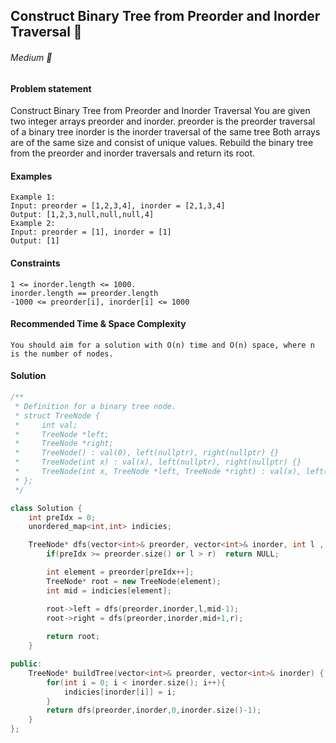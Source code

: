 ## Construct Binary Tree from Preorder and Inorder Traversal 🎯

###### Medium 🤨

#### Problem statement
Construct Binary Tree from Preorder and Inorder Traversal
You are given two integer arrays preorder and inorder.
preorder is the preorder traversal of a binary tree
inorder is the inorder traversal of the same tree
Both arrays are of the same size and consist of unique values.
Rebuild the binary tree from the preorder and inorder traversals and return its root.

#### Examples

```
Example 1:
Input: preorder = [1,2,3,4], inorder = [2,1,3,4]
Output: [1,2,3,null,null,null,4]
Example 2:
Input: preorder = [1], inorder = [1]
Output: [1]
```

#### Constraints
```
1 <= inorder.length <= 1000.
inorder.length == preorder.length
-1000 <= preorder[i], inorder[i] <= 1000
```

#### Recommended Time & Space Complexity
```
You should aim for a solution with O(n) time and O(n) space, where n is the number of nodes.
```

#### Solution

```cpp
/**
 * Definition for a binary tree node.
 * struct TreeNode {
 *     int val;
 *     TreeNode *left;
 *     TreeNode *right;
 *     TreeNode() : val(0), left(nullptr), right(nullptr) {}
 *     TreeNode(int x) : val(x), left(nullptr), right(nullptr) {}
 *     TreeNode(int x, TreeNode *left, TreeNode *right) : val(x), left(left), right(right) {}
 * };
 */

class Solution {
    int preIdx = 0;
    unordered_map<int,int> indicies;

    TreeNode* dfs(vector<int>& preorder, vector<int>& inorder, int l , int r){
        if(preIdx >= preorder.size() or l > r)  return NULL;

        int element = preorder[preIdx++];
        TreeNode* root = new TreeNode(element);
        int mid = indicies[element];

        root->left = dfs(preorder,inorder,l,mid-1);
        root->right = dfs(preorder,inorder,mid+1,r);
        
        return root;
    }

public:
    TreeNode* buildTree(vector<int>& preorder, vector<int>& inorder) {
        for(int i = 0; i < inorder.size(); i++){
            indicies[inorder[i]] = i;
        }
        return dfs(preorder,inorder,0,inorder.size()-1);
    }
};
```